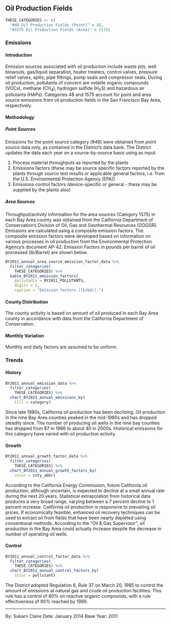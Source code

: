 ## Oil Production Fields {#indcom-extract-oil}

```r
THESE_CATEGORIES <- c(
  "#48 Oil Production Fields (Point)" = 48,
  "#1575 Oil Production Fields (Area)" = 1575)
```

### Emissions

#### Introduction {-}

Emission sources associated with oil production include waste pits, well blowouts, gas/liquid separation, heater treaters, control valves, pressure relief valves, spills, pipe fittings, pump seals and compressor seals. During oil production, pollutants of concern are volatile organic compounds (VOCs), methane (CH~4~), hydrogen sulfide (H~2~S) and hazardous air pollutants (HAPs). Categories 48 and 1575 account for point and area source emissions from oil production fields in the San Francisco Bay Area, respectively.

#### Methodology {-}

##### Point Sources {-}

Emissions for the point source category (#48) were obtained from point source data only, as contained in the District's data bank. The District updates the data each year on a source-by-source basis using as input:

1. Process material throughputs as reported by the plants
2. Emissions factors (these may be source specific factors reported by the plants through source test results or applicable general factors, i.e. from the U.S. Environmental Protection Agency (EPA))
3. Emissions control factors (device-specific or general - these may be supplied by the plants also)

##### Area Sources {- #indcom-extract-oil-methodology-area}

Throughput/activity information for the area sources (Category 1575) in each Bay Area county was obtained from the California Department of Conservation’s Division of Oil, Gas and Geothermal Resources (DOGGR). Emissions are calculated using a composite emission factors. The composite emission factors were developed based on information on various processes in oil production from the Environmental Protection Agency’s document AP-42. Emission Factors in pounds per barrel of oil processed (lb/Barrel) are shown below.

```r
BY2011_annual_area_source_emission_factor_data %>%
  filter_categories(
    THESE_CATEGORIES) %>%
  kable_BY2011_emission_factors(
    pollutants = BY2011_POLLUTANTS,
    digits = 2,
    caption = "Emission factors (lb/bbl).")
```

#### County Distribution {-}

The county activity is based on amount of oil produced in each Bay Area county in accordance with data from the California Department of Conservation.

#### Monthly Variation {-}

Monthly and daily factors are assumed to be uniform.

### Trends

#### History {-}

```r
BY2011_annual_emission_data %>%
  filter_categories(
    THESE_CATEGORIES) %>%
  chart_BY2011_annual_emissions_by(
    fill = category) 
```

Since late 1980s, California oil production has been declining. Oil production in the nine Bay Area counties peaked in the mid-1980s and has dropped steadily since. The number of producing oil wells in the nine bay counties has dropped from 87 in 1986 to about 40 in 2000s. Historical emissions for this category have varied with oil production activity.

#### Growth {-}

```r
BY2011_annual_growth_factor_data %>%
  filter_categories(
    THESE_CATEGORIES) %>%
  chart_BY2011_annual_growth_factors_by(
    color = cnty_abbr) 
```

According to the California Energy Commission, future California oil production, although uncertain, is expected to decline at a small annual rate during the next 20 years. Statistical extrapolation from historical data produces a very broad range, varying between a 7 percent decline to 1 percent increase. California oil production is responsive to prevailing oil prices. If economically feasible, enhanced oil recovery techniques can be used to extract oil from fields that have been nearly depleted using conventional methods. According to the “Oil & Gas Supervisor”, oil production in the Bay Area could actually increase despite the decrease in number of operating oil wells.

#### Control {-}

```r
BY2011_annual_control_factor_data %>%
  filter_categories(
    THESE_CATEGORIES) %>%
  chart_BY2011_annual_control_factors_by(
    color = pollutant)
```

The District adopted Regulation 8, Rule 37 on March 20, 1985 to control the amount of emissions at natural gas and crude oil production facilities. This rule has a control of 80% on reactive organic compounds, with a rule effectiveness of 90% reached by 1989.

***

By: Sukarn Claire 
Date: January 2014 
Base Year: 2011
